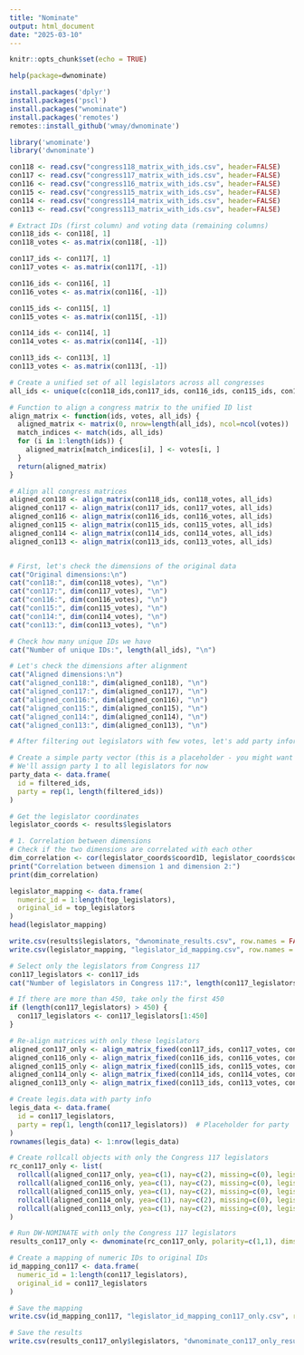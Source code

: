 ```yaml
---
title: "Nominate"
output: html_document
date: "2025-03-10"
---
```


```r
knitr::opts_chunk$set(echo = TRUE)
```
```r
help(package=dwnominate)
```
```r
install.packages('dplyr')
install.packages('pscl')
install.packages("wnominate")
install.packages('remotes')
remotes::install_github('wmay/dwnominate')
```




```r

library('wnominate')
library('dwnominate')
```


```r
con118 <- read.csv("congress118_matrix_with_ids.csv", header=FALSE)
con117 <- read.csv("congress117_matrix_with_ids.csv", header=FALSE)
con116 <- read.csv("congress116_matrix_with_ids.csv", header=FALSE)
con115 <- read.csv("congress115_matrix_with_ids.csv", header=FALSE)
con114 <- read.csv("congress114_matrix_with_ids.csv", header=FALSE)
con113 <- read.csv("congress113_matrix_with_ids.csv", header=FALSE)
```




```r

# Extract IDs (first column) and voting data (remaining columns)
con118_ids <- con118[, 1]
con118_votes <- as.matrix(con118[, -1])

con117_ids <- con117[, 1]
con117_votes <- as.matrix(con117[, -1])

con116_ids <- con116[, 1]
con116_votes <- as.matrix(con116[, -1])

con115_ids <- con115[, 1]
con115_votes <- as.matrix(con115[, -1])

con114_ids <- con114[, 1]
con114_votes <- as.matrix(con114[, -1])

con113_ids <- con113[, 1]
con113_votes <- as.matrix(con113[, -1])

# Create a unified set of all legislators across all congresses
all_ids <- unique(c(con118_ids,con117_ids, con116_ids, con115_ids, con114_ids, con113_ids))

# Function to align a congress matrix to the unified ID list
align_matrix <- function(ids, votes, all_ids) {
  aligned_matrix <- matrix(0, nrow=length(all_ids), ncol=ncol(votes))  # 0 for missing
  match_indices <- match(ids, all_ids)
  for (i in 1:length(ids)) {
    aligned_matrix[match_indices[i], ] <- votes[i, ]
  }
  return(aligned_matrix)
}

# Align all congress matrices
aligned_con118 <- align_matrix(con118_ids, con118_votes, all_ids)
aligned_con117 <- align_matrix(con117_ids, con117_votes, all_ids)
aligned_con116 <- align_matrix(con116_ids, con116_votes, all_ids)
aligned_con115 <- align_matrix(con115_ids, con115_votes, all_ids)
aligned_con114 <- align_matrix(con114_ids, con114_votes, all_ids)
aligned_con113 <- align_matrix(con113_ids, con113_votes, all_ids)



```

```r
# First, let's check the dimensions of the original data
cat("Original dimensions:\n")
cat("con118:", dim(con118_votes), "\n")
cat("con117:", dim(con117_votes), "\n")
cat("con116:", dim(con116_votes), "\n")
cat("con115:", dim(con115_votes), "\n")
cat("con114:", dim(con114_votes), "\n")
cat("con113:", dim(con113_votes), "\n")

# Check how many unique IDs we have
cat("Number of unique IDs:", length(all_ids), "\n")

# Let's check the dimensions after alignment
cat("Aligned dimensions:\n")
cat("aligned_con118:", dim(aligned_con118), "\n")
cat("aligned_con117:", dim(aligned_con117), "\n")
cat("aligned_con116:", dim(aligned_con116), "\n")
cat("aligned_con115:", dim(aligned_con115), "\n")
cat("aligned_con114:", dim(aligned_con114), "\n")
cat("aligned_con113:", dim(aligned_con113), "\n")
```



```r
# After filtering out legislators with few votes, let's add party information

# Create a simple party vector (this is a placeholder - you might want to add real party data)
# We'll assign party 1 to all legislators for now
party_data <- data.frame(
  id = filtered_ids,
  party = rep(1, length(filtered_ids))
)


```



```r
# Get the legislator coordinates
legislator_coords <- results$legislators

# 1. Correlation between dimensions
# Check if the two dimensions are correlated with each other
dim_correlation <- cor(legislator_coords$coord1D, legislator_coords$coord2D)
print("Correlation between dimension 1 and dimension 2:")
print(dim_correlation)


```
```r

legislator_mapping <- data.frame(
  numeric_id = 1:length(top_legislators),
  original_id = top_legislators
)
head(legislator_mapping)
```
```r
write.csv(results$legislators, "dwnominate_results.csv", row.names = FALSE)
write.csv(legislator_mapping, "legislator_id_mapping.csv", row.names = FALSE)

```

```r
# Select only the legislators from Congress 117
con117_legislators <- con117_ids
cat("Number of legislators in Congress 117:", length(con117_legislators), "\n")

# If there are more than 450, take only the first 450
if (length(con117_legislators) > 450) {
  con117_legislators <- con117_legislators[1:450]
}

# Re-align matrices with only these legislators
aligned_con117_only <- align_matrix_fixed(con117_ids, con117_votes, con117_legislators)
aligned_con116_only <- align_matrix_fixed(con116_ids, con116_votes, con117_legislators)
aligned_con115_only <- align_matrix_fixed(con115_ids, con115_votes, con117_legislators)
aligned_con114_only <- align_matrix_fixed(con114_ids, con114_votes, con117_legislators)
aligned_con113_only <- align_matrix_fixed(con113_ids, con113_votes, con117_legislators)

# Create legis.data with party info
legis_data <- data.frame(
  id = con117_legislators,
  party = rep(1, length(con117_legislators))  # Placeholder for party
)
rownames(legis_data) <- 1:nrow(legis_data)

# Create rollcall objects with only the Congress 117 legislators
rc_con117_only <- list(
  rollcall(aligned_con117_only, yea=c(1), nay=c(2), missing=c(0), legis.data=legis_data, desc="Congress 117"),
  rollcall(aligned_con116_only, yea=c(1), nay=c(2), missing=c(0), legis.data=legis_data, desc="Congress 116"),
  rollcall(aligned_con115_only, yea=c(1), nay=c(2), missing=c(0), legis.data=legis_data, desc="Congress 115"),
  rollcall(aligned_con114_only, yea=c(1), nay=c(2), missing=c(0), legis.data=legis_data, desc="Congress 114"),
  rollcall(aligned_con113_only, yea=c(1), nay=c(2), missing=c(0), legis.data=legis_data, desc="Congress 113")
)

# Run DW-NOMINATE with only the Congress 117 legislators
results_con117_only <- dwnominate(rc_con117_only, polarity=c(1,1), dims=2)

# Create a mapping of numeric IDs to original IDs
id_mapping_con117 <- data.frame(
  numeric_id = 1:length(con117_legislators),
  original_id = con117_legislators
)

# Save the mapping
write.csv(id_mapping_con117, "legislator_id_mapping_con117_only.csv", row.names = FALSE)

# Save the results
write.csv(results_con117_only$legislators, "dwnominate_con117_only_results.csv", row.names = FALSE)
```

